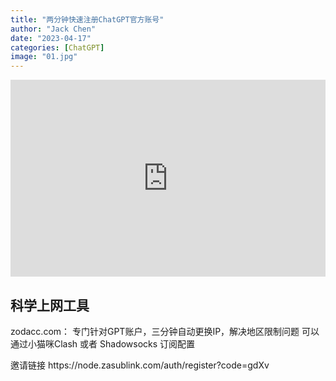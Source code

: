 ```yaml
---
title: "两分钟快速注册ChatGPT官方账号"
author: "Jack Chen"
date: "2023-04-17"
categories: [ChatGPT]
image: "01.jpg"
---
```


<div style="padding:62.5% 0 0 0;position:relative;"><iframe src="https://player.vimeo.com/video/818654741?h=5c7ebe6a2d&amp;badge=0&amp;autopause=0&amp;player_id=0&amp;app_id=58479" frameborder="0" allow="autoplay; fullscreen; picture-in-picture" allowfullscreen style="position:absolute;top:0;left:0;width:100%;height:100%;" title="两分钟百分百快速注册ChatGPT官方账号"></iframe></div><script src="https://player.vimeo.com/api/player.js"></script>

## 科学上网工具
zodacc.com： 专门针对GPT账户，三分钟自动更换IP，解决地区限制问题
可以通过小猫咪Clash 或者 Shadowsocks 订阅配置

邀请链接
https://node.zasublink.com/auth/register?code=gdXv